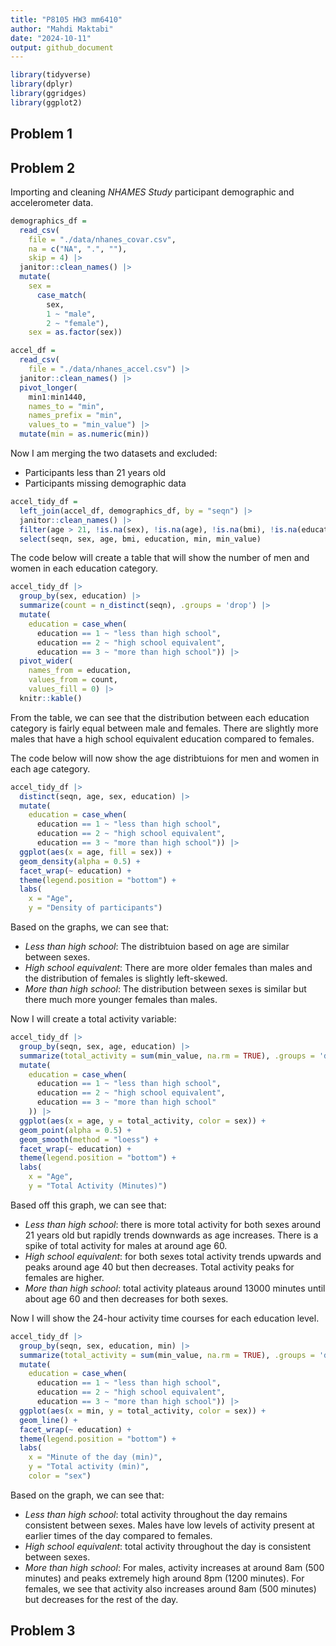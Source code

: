 ```yaml
---
title: "P8105 HW3 mm6410"
author: "Mahdi Maktabi"
date: "2024-10-11"
output: github_document
---
```


```r
library(tidyverse)
library(dplyr)
library(ggridges)
library(ggplot2)
```

## Problem 1





## Problem 2

Importing and cleaning *NHAMES Study* participant demographic and accelerometer data.

```r
demographics_df = 
  read_csv(
    file = "./data/nhanes_covar.csv",
    na = c("NA", ".", ""),
    skip = 4) |> 
  janitor::clean_names() |> 
  mutate(
    sex =
      case_match(
        sex,
        1 ~ "male",
        2 ~ "female"),
    sex = as.factor(sex))

accel_df =
  read_csv(
    file = "./data/nhanes_accel.csv") |> 
  janitor::clean_names() |> 
  pivot_longer(
    min1:min1440,
    names_to = "min",
    names_prefix = "min",
    values_to = "min_value") |> 
  mutate(min = as.numeric(min))
```

Now I am merging the two datasets and excluded:

* Participants less than 21 years old
* Participants missing demographic data

```r
accel_tidy_df = 
  left_join(accel_df, demographics_df, by = "seqn") |>
  janitor::clean_names() |>
  filter(age > 21, !is.na(sex), !is.na(age), !is.na(bmi), !is.na(education)) |> 
  select(seqn, sex, age, bmi, education, min, min_value)
```

The code below will create a table that will show the number of men and women in each education category.

```r
accel_tidy_df |> 
  group_by(sex, education) |> 
  summarize(count = n_distinct(seqn), .groups = 'drop') |> 
  mutate(
    education = case_when(
      education == 1 ~ "less than high school",
      education == 2 ~ "high school equivalent",
      education == 3 ~ "more than high school")) |> 
  pivot_wider(
    names_from = education,
    values_from = count,
    values_fill = 0) |> 
  knitr::kable()
```

From the table, we can see that the distribution between each education category is fairly equal between male and females. There are slightly more males that have a high school equivalent education compared to females.

The code below will now show the age distribtuions for men and women in each age category.

```r
accel_tidy_df |> 
  distinct(seqn, age, sex, education) |> 
  mutate(
    education = case_when(
      education == 1 ~ "less than high school",
      education == 2 ~ "high school equivalent",
      education == 3 ~ "more than high school")) |> 
  ggplot(aes(x = age, fill = sex)) +
  geom_density(alpha = 0.5) +
  facet_wrap(~ education) +
  theme(legend.position = "bottom") +
  labs(
    x = "Age",
    y = "Density of participants")
```

Based on the graphs, we can see that:

* *Less than high school*: The distribtuion based on age are similar between sexes.
* *High school equivalent*: There are more older females than males and the distribution of females is slightly left-skewed.
* *More than high school*: The distribution between sexes is similar but there much more younger females than males. 


Now I will create a total activity variable:

```r
accel_tidy_df |> 
  group_by(seqn, sex, age, education) |> 
  summarize(total_activity = sum(min_value, na.rm = TRUE), .groups = 'drop') |> 
  mutate(
    education = case_when(
      education == 1 ~ "less than high school",
      education == 2 ~ "high school equivalent",
      education == 3 ~ "more than high school"
    )) |> 
  ggplot(aes(x = age, y = total_activity, color = sex)) +
  geom_point(alpha = 0.5) +
  geom_smooth(method = "loess") +
  facet_wrap(~ education) +
  theme(legend.position = "bottom") +
  labs(
    x = "Age",
    y = "Total Activity (Minutes)")
```

Based off this graph, we can see that:

* *Less than high school*: there is more total activity for both sexes around 21 years old but rapidly trends downwards as age increases. There is a spike of total activity for males at around age 60.
* *High school equivalent*: for both sexes total activity trends upwards and peaks around age 40 but then decreases. Total activity peaks for females are higher.
* *More than high school*: total activity plateaus around 13000 minutes until about age 60 and then decreases for both sexes.


Now I will show the 24-hour activity time courses for each education level.

```r
accel_tidy_df |> 
  group_by(seqn, sex, education, min) |> 
  summarize(total_activity = sum(min_value, na.rm = TRUE), .groups = 'drop') |> 
  mutate(
    education = case_when(
      education == 1 ~ "less than high school",
      education == 2 ~ "high school equivalent",
      education == 3 ~ "more than high school")) |> 
  ggplot(aes(x = min, y = total_activity, color = sex)) +
  geom_line() +
  facet_wrap(~ education) +
  theme(legend.position = "bottom") +
  labs(
    x = "Minute of the day (min)",
    y = "Total activity (min)",
    color = "sex")
```

Based on the graph, we can see that:

* *Less than high school*: total activity throughout the day remains consistent between sexes. Males have low levels of activity present at earlier times of the day compared to females.
* *High school equivalent*: total activity throughout the day is consistent between sexes.
* *More than high school*: For males, activity increases at around 8am (500 minutes) and peaks extremely high around 8pm (1200 minutes). For females, we see that activity also increases around 8am (500 minutes) but decreases for the rest of the day.


## Problem 3

